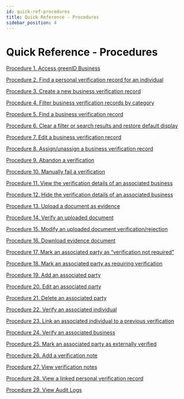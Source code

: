 ```yaml
---
id: quick-ref-procedures
title: Quick Reference - Procedures
sidebar_position: 4
---
```


# Quick Reference - Procedures

[Procedure 1. Access greenID Business](https://vixverify.atlassian.net/wiki/spaces/GREEN/pages/491520911/Admin%2BPanel#AdminPanel-Procedure1.AccessgreenIDBusiness)

[Procedure 2. Find a personal verification record for an individual](https://vixverify.atlassian.net/wiki/spaces/GREEN/pages/491520911/Admin%2BPanel#AdminPanel-Procedure2.Findapersonalverificationrecordforanindividual)

[Procedure 3. Create a new business verification record](https://vixverify.atlassian.net/wiki/spaces/GREEN/pages/492306827/Creating+a+verification+record#Creatingaverificationrecord-procedure3)

[Procedure 4. Filter business verification records by category](https://vixverify.atlassian.net/wiki/spaces/GREEN/pages/492339625/Finding+business+verification+records#Findingbusinessverificationrecords-procedure4)

[Procedure 5. Find a business verification record](https://vixverify.atlassian.net/wiki/spaces/GREEN/pages/492339625/Finding+business+verification+records#Findingbusinessverificationrecords-procedure5)

[Procedure 6. Clear a filter or search results and restore default display](https://vixverify.atlassian.net/wiki/spaces/GREEN/pages/492339625/Finding+business+verification+records#Findingbusinessverificationrecords-procedure6)

[Procedure 7. Edit a business verification record](https://vixverify.atlassian.net/wiki/spaces/GREEN/pages/492306935/Actioning+business+verification+records#Actioningbusinessverificationrecords-procedure7)

[Procedure 8. Assign/unassign a business verification record](https://vixverify.atlassian.net/wiki/spaces/GREEN/pages/492306935/Actioning+business+verification+records#Actioningbusinessverificationrecords-procedure8)

[Procedure 9. Abandon a verification](https://vixverify.atlassian.net/wiki/spaces/GREEN/pages/492306935/Actioning+business+verification+records#Actioningbusinessverificationrecords-procedure9)

[Procedure 10. Manually fail a verification](https://vixverify.atlassian.net/wiki/spaces/GREEN/pages/492306935/Actioning+business+verification+records#Actioningbusinessverificationrecords-procedure10)

[Procedure 11. View the verification details of an associated business](https://vixverify.atlassian.net/wiki/spaces/GREEN/pages/492307247/Navigating+the+associated+party+tree#Navigatingtheassociatedpartytree-procedure11)

[Procedure 12. Hide the verification details of an associated business](https://vixverify.atlassian.net/wiki/spaces/GREEN/pages/492307247/Navigating+the+associated+party+tree#Navigatingtheassociatedpartytree-procedure12)

[Procedure 13. Upload a document as evidence](https://vixverify.atlassian.net/wiki/spaces/GREEN/pages/492830791/Verifying+the+existence+of+a+business#Verifyingtheexistenceofabusiness-procedure13)

[Procedure 14. Verify an uploaded document](https://vixverify.atlassian.net/wiki/spaces/GREEN/pages/492830791/Verifying+the+existence+of+a+business#Verifyingtheexistenceofabusiness-procedure14)

[Procedure 15. Modify an uploaded document verification/rejection](https://vixverify.atlassian.net/wiki/spaces/GREEN/pages/492830791/Verifying+the+existence+of+a+business#Verifyingtheexistenceofabusiness-procedure15)

[Procedure 16. Download evidence document](https://vixverify.atlassian.net/wiki/spaces/GREEN/pages/492830791/Verifying+the+existence+of+a+business#Verifyingtheexistenceofabusiness-procedure16)

[Procedure 17. Mark an associated party as “verification not required”](https://vixverify.atlassian.net/wiki/spaces/GREEN/pages/492732659/Identifying+required+parties#Identifyingrequiredparties-procedure17)

[Procedure 18. Mark an associated party as requiring verification](https://vixverify.atlassian.net/wiki/spaces/GREEN/pages/492732659/Identifying+required+parties#Identifyingrequiredparties-procedure18)

[Procedure 19. Add an associated party](https://vixverify.atlassian.net/wiki/spaces/GREEN/pages/492863966/Adding+an+associated+party#Addinganassociatedparty-procedure19)

[Procedure 20. Edit an associated party](https://vixverify.atlassian.net/wiki/spaces/GREEN/pages/492831345/Editing+an+associated+party#Editinganassociatedparty-procedure20)

[Procedure 21. Delete an associated party](https://vixverify.atlassian.net/wiki/spaces/GREEN/pages/492798458/Deleting+an+associated+party#Deletinganassociatedparty-procedure21)

[Procedure 22. Verify an associated individual](https://vixverify.atlassian.net/wiki/spaces/GREEN/pages/492732890/Verification+of+associated+individuals#Verificationofassociatedindividuals-procedure22)

[Procedure 23. Link an associated individual to a previous verification](https://vixverify.atlassian.net/wiki/spaces/GREEN/pages/492732890/Verification+of+associated+individuals#Verificationofassociatedindividuals-procedure23)

[Procedure 24. Verify an associated business](https://vixverify.atlassian.net/wiki/spaces/GREEN/pages/494043306/Externally+verified+associated+parties#Externallyverifiedassociatedparties-procedure24)

[Procedure 25. Mark an associated party as externally verified](https://vixverify.atlassian.net/wiki/spaces/GREEN/pages/494043306/Externally+verified+associated+parties#Externallyverifiedassociatedparties-procedure25)

[Procedure 26. Add a verification note](https://vixverify.atlassian.net/wiki/spaces/GREEN/pages/521240994/Verification+Notes#VerificationNotes-procedure26)

[Procedure 27. View verification notes](https://vixverify.atlassian.net/wiki/spaces/GREEN/pages/521240994/Verification+Notes#VerificationNotes-procedure27)

[Procedure 28. View a linked personal verification record](https://vixverify.atlassian.net/wiki/spaces/GREEN/pages/494043402/Linked+personal+verification+records#Linkedpersonalverificationrecords-procedure28)

[Procedure 29. View Audit Logs](https://vixverify.atlassian.net/wiki/spaces/GREEN/pages/493912407/Quick+Reference+-+Procedures?atl_f=PAGETREE#)
